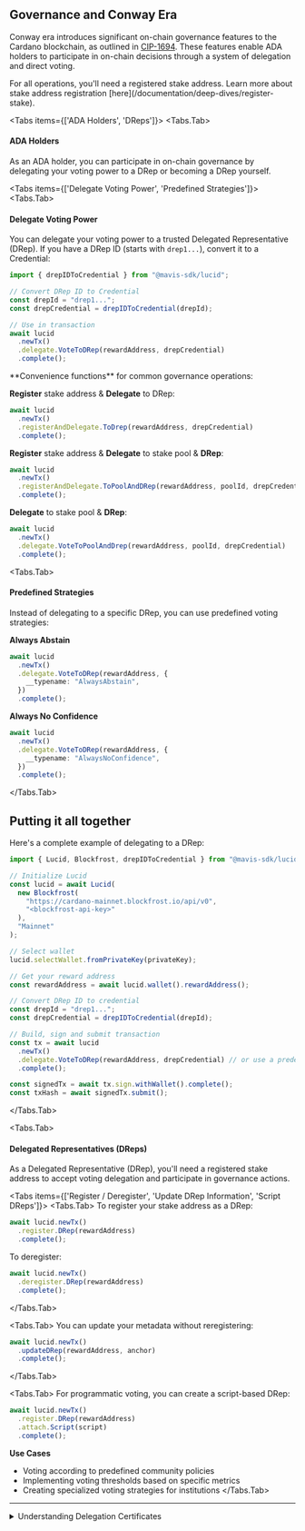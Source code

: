 
## Governance and Conway Era

Conway era introduces significant on-chain governance features to the Cardano blockchain,
as outlined in [CIP-1694](https://github.com/cardano-foundation/CIPs/tree/master/CIP-1694).
These features enable ADA holders to participate in on-chain decisions through a system of delegation and direct voting.

<Callout>
  For all operations, you'll need a registered stake address. Learn more about
  stake address registration [here](/documentation/deep-dives/register-stake).
</Callout>

<Tabs items={['ADA Holders', 'DReps']}>
<Tabs.Tab>
#### ADA Holders
As an ADA holder, you can participate in on-chain governance by delegating your voting power to a DRep or becoming a DRep yourself.

<Tabs items={['Delegate Voting Power', 'Predefined Strategies']}>
<Tabs.Tab>

#### Delegate Voting Power

You can delegate your voting power to a trusted Delegated Representative (DRep). If you have a DRep ID (starts with `drep1...`), convert it to a Credential:

```typescript
import { drepIDToCredential } from "@mavis-sdk/lucid";

// Convert DRep ID to Credential
const drepId = "drep1...";
const drepCredential = drepIDToCredential(drepId);

// Use in transaction
await lucid
  .newTx()
  .delegate.VoteToDRep(rewardAddress, drepCredential)
  .complete();
```

<Callout type="info">
**Convenience functions** for common governance operations:

**Register** stake address & **Delegate** to DRep:

```typescript
await lucid
  .newTx()
  .registerAndDelegate.ToDrep(rewardAddress, drepCredential)
  .complete();
```

**Register** stake address & **Delegate** to stake pool & **DRep**:

```typescript
await lucid
  .newTx()
  .registerAndDelegate.ToPoolAndDRep(rewardAddress, poolId, drepCredential)
  .complete();
```

**Delegate** to stake pool & **DRep**:

```typescript
await lucid
  .newTx()
  .delegate.VoteToPoolAndDrep(rewardAddress, poolId, drepCredential)
  .complete();
```

</Callout>
</Tabs.Tab>

<Tabs.Tab>
#### Predefined Strategies
Instead of delegating to a specific DRep, you can use predefined voting strategies:

**Always Abstain**

```typescript
await lucid
  .newTx()
  .delegate.VoteToDRep(rewardAddress, {
    __typename: "AlwaysAbstain",
  })
  .complete();
```

**Always No Confidence**

```typescript
await lucid
  .newTx()
  .delegate.VoteToDRep(rewardAddress, {
    __typename: "AlwaysNoConfidence",
  })
  .complete();
```

</Tabs.Tab>
</Tabs>

## Putting it all together

Here's a complete example of delegating to a DRep:

```typescript
import { Lucid, Blockfrost, drepIDToCredential } from "@mavis-sdk/lucid";

// Initialize Lucid
const lucid = await Lucid(
  new Blockfrost(
    "https://cardano-mainnet.blockfrost.io/api/v0",
    "<blockfrost-api-key>"
  ),
  "Mainnet"
);

// Select wallet
lucid.selectWallet.fromPrivateKey(privateKey);

// Get your reward address
const rewardAddress = await lucid.wallet().rewardAddress();

// Convert DRep ID to credential
const drepId = "drep1...";
const drepCredential = drepIDToCredential(drepId);

// Build, sign and submit transaction
const tx = await lucid
  .newTx()
  .delegate.VoteToDRep(rewardAddress, drepCredential) // or use a predefined strategy
  .complete();

const signedTx = await tx.sign.withWallet().complete();
const txHash = await signedTx.submit();
```

</Tabs.Tab>
  
<Tabs.Tab>
#### Delegated Representatives (DReps)
As a Delegated Representative (DRep), you'll need a registered stake address to accept voting delegation and participate in governance actions.
    
<Tabs items={['Register / Deregister', 'Update DRep Information', 'Script DReps']}>
<Tabs.Tab>
To register your stake address as a DRep:
        
```typescript
await lucid.newTx()
  .register.DRep(rewardAddress)
  .complete();
```
        
To deregister:
        
```typescript
await lucid.newTx()
  .deregister.DRep(rewardAddress)
  .complete();
```
</Tabs.Tab>
      
<Tabs.Tab>
You can update your metadata without reregistering:
        
```typescript
await lucid.newTx()
  .updateDRep(rewardAddress, anchor)
  .complete();
```
</Tabs.Tab>
      
<Tabs.Tab>
For programmatic voting, you can create a script-based DRep:
        
```typescript
await lucid.newTx()
  .register.DRep(rewardAddress)
  .attach.Script(script)
  .complete();
```

**Use Cases**

- Voting according to predefined community policies
- Implementing voting thresholds based on specific metrics
- Creating specialized voting strategies for institutions
</Tabs.Tab>
</Tabs>
</Tabs.Tab>
</Tabs>

---

<details>
<summary>Understanding Delegation Certificates</summary>
When you delegate your voting power, Mavis library creates a certificate
that's included in your transaction. Behind the scenes, this is handled by the
`Certificate.new_vote_deleg_cert` method in CML. The certificate contains:

- Stake credential derived from your reward address
- DRep you're delegating to
- Voting strategy (whether a specific DRep, Always Abstain, or Always No Confidence)
</details>
